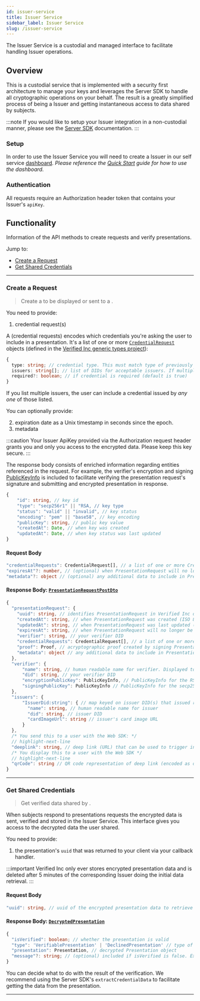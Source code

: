 ```yaml
---
id: issuer-service
title: Issuer Service
sidebar_label: Issuer Service
slug: /issuer-service
---
```



The Issuer Service is a custodial and managed interface to facilitate handling <Tip type="issuer">Issuer</Tip> operations.

## Overview
This is a custodial service that is implemented with a security first architecture to manage your keys and leverages the Server SDK to handle all cryptographic operations on your behalf. The result is a greatly simplified process of being a Issuer and getting instantaneous access to data shared by <Tip type="subject">subjects</Tip>.

:::note
If you would like to setup your Issuer integration in a non-custodial manner, please see the [Server SDK](/server-sdk) documentation.
:::

### Setup
In order to use the Issuer Service you will need to create a Issuer in our self service [dashboard](https://dashboard.verified.inc/). *Please reference the [Quick Start](/1-click-or-free-use-case#dashboard) guide for how to use the dashboard.*

### Authentication
All requests require an Authorization header token that contains your Issuer's `apiKey`. 

## Functionality
Information of the API methods to create  <Tip type="request">requests</Tip> and verify <Tip type="presentation">presentations</Tip>.

Jump to:
- [Create a Request](#create-a-request)
- [Get Shared Credentials](#get-shared-credentials)

---

### Create a Request
> Create a <Tip type="request"/> to be displayed or sent to a <Tip type="subject"/>.

You need to provide:

1. credential request(s)

A (credential requests) encodes which <Tip type="credential">credentials</Tip> you're asking the user to include in a presentation. It's a list of one or more [`CredentialRequest`](https://docs.verified.inc/types/interfaces/credentialrequest.html) objects (defined in the [Verified Inc generic types project](https://github.com/UnumID/types/blob/00ba819e661e2856ba9909923ac6f083b9a15e85/index.d.ts#L113-L117)):

```typescript title="CredentialRequest"
{
  type: string; // credential type. This must match type of previously issued credential.
  issuers: string[]; // list of DIDs for acceptable issuers. If multiple, any one is acceptable.
  required?: boolean; // if credential is required (default is true)
}
```

If you list multiple <Tip type="issuer">issuers</Tip>, the user can include a credential issued by *any one* of those listed.

You can optionally provide:

2. expiration date as a Unix timestamp in seconds since the epoch.
3. metadata

:::caution
Your Issuer ApiKey provided via the Authorization request header grants you and only you access to the encrypted data. Please keep this key secure.
:::

The response body consists of enriched information regarding entities referenced in the request. For example, the verifier's encryption and signing [PublicKeyInfo](https://docs.verified.inc/types/interfaces/publickeyinfo.html) is included to facilitate verifying the presentation request's signature and submitting and encrypted presentation in response.
```typescript title="PublicKeyInfo"
{
    "id": string, // key id
    "type": "secp256r1" || "RSA, // key type
    "status": "valid" || "invalid", // key status
    "encoding": "pem" || "base58", // key encoding
    "publicKey": string, // public key value
    "createdAt": Date, // when key was created 
    "updatedAt": Date, // when key status was last updated
}
```

#### Request Body
```typescript
"credentialRequests": CredentialRequest[], // a list of one or more CredentialRequest objects. Encodes which credentials should be included in presentation that responds to PresentationRequest.
"expiresAt"?: number, // (optional) when PresentationRequest will no longer be valid (Unix timestamp). Default is 10 minutes after creation.
"metadata"?: object // (optional) any additional data to include in PresentationRequest
```

#### Response Body: [`PresentationRequestPostDto`](https://docs.verified.inc/types/interfaces/presentationrequestpostdto.html)
```typescript title="PresentationRequestPostDto"
{
  "presentationRequest": {
    "uuid": string, // identifies PresentationRequest in Verified Inc database
    "createdAt": string, // when PresentationRequest was created (ISO 8601 date/time)
    "updatedAt": string, // when PresentationRequest was last updated (ISO 8601 date/time). Should always be same as createdAt.
    "expiresAt": string, // when PresentationRequest will no longer be valid (ISO 8601 date/time)
    "verifier": string, // your verifier DID
    "credentialRequests": CredentialRequest[], // a list of one or more CredentialRequest objects. Encodes which credentials should be included in presentation that responds to PresentationRequest.
    "proof": Proof, // acryptographic proof created by signing PresentationRequest with your verifier signing private key. Can be used to verify PresentationRequest.
    "metadata": object // any additional data to include in PresentationRequest
  },
  "verifier": {
      "name": string, // human readable name for verifier. Displayed to users in mobile apps.
      "did": string, // your verifier DID
      "encryptionPublicKey": PublicKeyInfo, // PublicKeyInfo for the RSA key
      "signingPublicKey": PublicKeyInfo // PublicKeyInfo for the secp256r1 key
  },
  "issuers": {
      "IssuerDid:string": { // map keyed on issuer DID(s) that issued requested credential(s)
        "name": string, // human readable name for issuer
        "did": string, // issuer DID
        "cardImageUrl": string // issuer's card image URL
      }
  },
  /* You send this to a user with the Web SDK: */
  // highlight-next-line
  "deeplink": string, // deep link (URL) that can be used to trigger intended mobile app to load PresentationRequest
  /* You display this to a user with the Web SDK */
  // highlight-next-line
  "qrCode": string // QR code representation of deep link (encoded as data URL)
}
```

---

### Get Shared Credentials
> Get verified <Tip type="presentation"/> data shared by <Tip type="subject"/>.

When subjects respond to presentations requests the encrypted data is sent, verified and stored in the Issuer Service. This interface gives you access to the decrypted data the user shared.

You need to provide:

1. the presentation's `uuid` that was returned to your client via your callback handler.

:::important
Verified Inc only ever stores encrypted presentation data and is deleted after 5 minutes of the corresponding Issuer doing the initial data retrieval.
:::

#### Request Body
```typescript
"uuid": string, // uuid of the encrypted presentation data to retrieve
```

#### Response Body: [`DecryptedPresentation`](https://docs.verified.inc/server-sdk-typescript/interfaces/decryptedpresentation.html)
```typescript title="DecryptedPresentation"
{
  "isVerified": boolean; // whether the presentation is valid
  "type": 'VerifiablePresentation' | 'DeclinedPresentation' // type of presentation. DeclinedPresentation means user declined request and the submitted presentation's VerifiableCredential attribute was undefined or an empty array.
  "presentation": Presentation, // decrypted Presentation object
  "message"?: string; // (optional) included if isVerified is false. Explains why verification failed.
}
```

You can decide what to do with the result of the verification. We recommend using the Server SDK's `extractCredentialData` to facilitate getting the data from the presentation.

---
